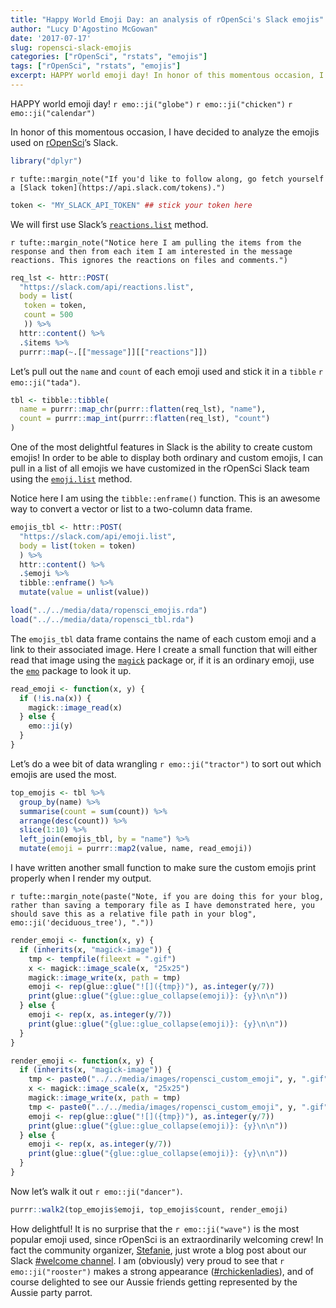 ```yaml
---
title: "Happy World Emoji Day: an analysis of rOpenSci's Slack emojis"
author: "Lucy D'Agostino McGowan"
date: '2017-07-17'
slug: ropensci-slack-emojis
categories: ["rOpenSci", "rstats", "emojis"]
tags: ["rOpenSci", "rstats", "emojis"]
excerpt: HAPPY world emoji day! In honor of this momentous occasion, I have decided to analyze the emojis used on rOpenSci's Slack.
---
```


HAPPY world emoji day! `r emo::ji("globe")` `r emo::ji("chicken")` `r emo::ji("calendar")`

In honor of this momentous occasion, I have decided to analyze the emojis used on [rOpenSci](https://ropensci.org)'s Slack. 

```r
library("dplyr")
```

`r tufte::margin_note("If you'd like to follow along, go fetch yourself a [Slack token](https://api.slack.com/tokens).")`

```r
token <- "MY_SLACK_API_TOKEN" ## stick your token here
```

We will first use Slack's [`reactions.list`](https://api.slack.com/methods/reactions.list) method.

`r tufte::margin_note("Notice here I am pulling the items from the response and then from each item I am interested in the message reactions. This ignores the reactions on files and comments.")`

```r
req_lst <- httr::POST(
  "https://slack.com/api/reactions.list",
  body = list(
   token = token,
   count = 500
   )) %>%
  httr::content() %>%
  .$items %>%
  purrr::map(~.[["message"]][["reactions"]])
```

Let's pull out the `name` and `count` of each emoji used and stick it in a `tibble` `r emo::ji("tada")`. 
```r
tbl <- tibble::tibble(
  name = purrr::map_chr(purrr::flatten(req_lst), "name"),
  count = purrr::map_int(purrr::flatten(req_lst), "count")
)
```

One of the most delightful features in Slack is the ability to create custom emojis! In order to be able to display both ordinary and custom emojis, I can pull in a list of all emojis we have customized in the rOpenSci Slack team using the [`emoji.list`](https://api.slack.com/methods/emoji.list) method.

::: column-margin
Notice here I am using the `tibble::enframe()` function. This is an awesome way to convert a vector or list to a two-column data frame.
:::

```r
emojis_tbl <- httr::POST(
  "https://slack.com/api/emoji.list",
  body = list(token = token)
  ) %>%
  httr::content() %>%
  .$emoji %>%
  tibble::enframe() %>%
  mutate(value = unlist(value))
```

```r
load("../../media/data/ropensci_emojis.rda")
load("../../media/data/ropensci_tbl.rda")
```

The `emojis_tbl` data frame contains the name of each custom emoji and a link to their associated image. Here I create a small function that will either read that image using the [`magick`](https://github.com/ropensci/magick) package or, if it is an ordinary emoji, use the [`emo`](https://github.com/hadley/emo) package to look it up.

```r
read_emoji <- function(x, y) {
  if (!is.na(x)) {
    magick::image_read(x)
  } else {
    emo::ji(y)
  }
}
```

Let's do a wee bit of data wrangling `r emo::ji("tractor")` to sort out which emojis are used the most.

```r
top_emojis <- tbl %>%
  group_by(name) %>%
  summarise(count = sum(count)) %>%
  arrange(desc(count)) %>%
  slice(1:10) %>%
  left_join(emojis_tbl, by = "name") %>%
  mutate(emoji = purrr::map2(value, name, read_emoji))
```

I have written another small function to make sure the custom emojis print properly when I render my output.

`r tufte::margin_note(paste("Note, if you are doing this for your blog, rather than saving a temporary file as I have demonstrated here, you should save this as a relative file path in your blog", emo::ji('deciduous_tree'), "."))`

```r
render_emoji <- function(x, y) {
  if (inherits(x, "magick-image")) {
    tmp <- tempfile(fileext = ".gif")
    x <- magick::image_scale(x, "25x25")
    magick::image_write(x, path = tmp)
    emoji <- rep(glue::glue("![]({tmp})"), as.integer(y/7))
    print(glue::glue("{glue::glue_collapse(emoji)}: {y}\n\n"))
  } else {
    emoji <- rep(x, as.integer(y/7))
    print(glue::glue("{glue::glue_collapse(emoji)}: {y}\n\n"))
  }
}
```

```r
render_emoji <- function(x, y) {
  if (inherits(x, "magick-image")) {
    tmp <- paste0("../../media/images/ropensci_custom_emoji", y, ".gif")
    x <- magick::image_scale(x, "25x25")
    magick::image_write(x, path = tmp)
    tmp <- paste0("../../media/images/ropensci_custom_emoji", y, ".gif")
    emoji <- rep(glue::glue("![]({tmp})"), as.integer(y/7))
    print(glue::glue("{glue::glue_collapse(emoji)}: {y}\n\n"))
  } else {
    emoji <- rep(x, as.integer(y/7))
    print(glue::glue("{glue::glue_collapse(emoji)}: {y}\n\n"))
  }
}
```

Now let's walk it out `r emo::ji("dancer")`.

```r
purrr::walk2(top_emojis$emoji, top_emojis$count, render_emoji)
```

How delightful! It is no surprise that the `r emo::ji("wave")` is the most popular emoji used, since rOpenSci is an extraordinarily welcoming crew! In fact the community organizer, [Stefanie](https://twitter.com/StefanieButland), just wrote a blog post about our Slack [#welcome channel](https://blog.trelliscience.com/the-value-of-welcome/). I am (obviously) very proud to see that `r emo::ji("rooster")` makes a strong appearance ([#rchickenladies](https://twitter.com/search?src=typd&q=%23rchickenladies)), and of course delighted to see our Aussie friends getting represented by the Aussie party parrot. 

